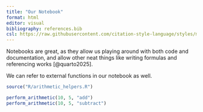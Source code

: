 ```yaml
---
title: "Our Notebook"
format: html
editor: visual
bibliography: references.bib
csl: https://raw.githubusercontent.com/citation-style-language/styles/master/nature.csl
---
```


Notebooks are great, as they allow us playing around with both code and documentation, and allow other neat things like writing formulas and referencing works [@quarto2025].

We can refer to external functions in our notebook as well.

```r

source("R/arithmetic_helpers.R")

perform_arithmetic(10, 5, "add")
perform_arithmetic(10, 5, "subtract")
```
